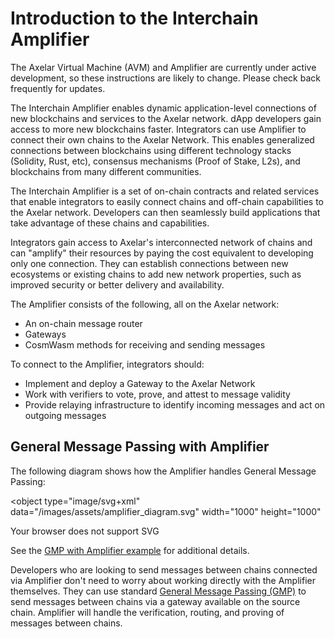 # Introduction to the Interchain Amplifier


<Callout>
  The Axelar Virtual Machine (AVM) and Amplifier are currently under active
  development, so these instructions are likely to change. Please check back
  frequently for updates.
</Callout>

The Interchain Amplifier enables dynamic application-level connections of new blockchains and services to the Axelar network. dApp developers gain access to more new blockchains faster. Integrators can use Amplifier to connect their own chains to the Axelar Network. This enables generalized connections between blockchains using different technology stacks (Solidity, Rust, etc), consensus mechanisms (Proof of Stake, L2s), and blockchains from many different communities.

The Interchain Amplifier is a set of on-chain contracts and related services that enable integrators to easily connect chains and off-chain capabilities to the Axelar network. Developers can then seamlessly build applications that take advantage of these chains and capabilities.

Integrators gain access to Axelar's interconnected network of chains and can "amplify" their resources by paying the cost equivalent to developing only one connection. They can establish connections between new ecosystems or existing chains to add new network properties, such as improved security or better delivery and availability.

The Amplifier consists of the following, all on the Axelar network:

- An on-chain message router
- Gateways
- CosmWasm methods for receiving and sending messages

To connect to the Amplifier, integrators should:

- Implement and deploy a Gateway to the Axelar Network
- Work with verifiers to vote, prove, and attest to message validity
- Provide relaying infrastructure to identify incoming messages and act on outgoing messages

## General Message Passing with Amplifier

The following diagram shows how the Amplifier handles General Message Passing:


<object
  type="image/svg+xml"
  data="/images/assets/amplifier_diagram.svg"
  width="1000"
  height="1000"
>
  Your browser does not support SVG
</object>

See the [GMP with Amplifier example](/dev/amplifier/gmp-example) for additional details.

Developers who are looking to send messages between chains connected via Amplifier don't need to worry about working directly with the Amplifier themselves. They can use standard [General Message Passing (GMP)](/dev/general-message-passing/overview) to send messages between chains via a gateway available on the source chain. Amplifier will handle the verification, routing, and proving of messages between chains.
